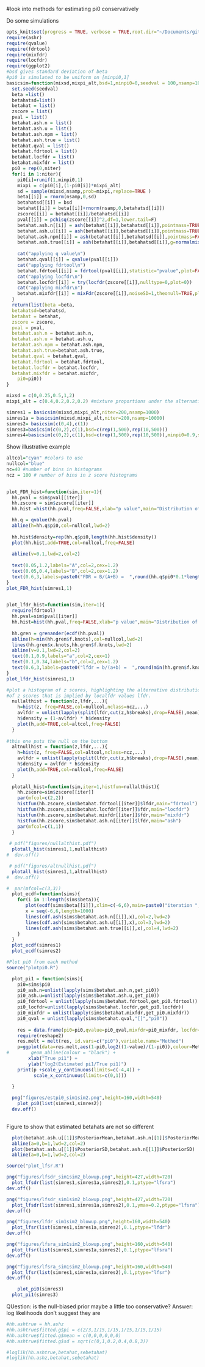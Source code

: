 #look into methods for estimating pi0 conservatively

Do some simulations

```r
opts_knit$set(progress = TRUE, verbose = TRUE,root.dir="~/Documents/git/ash/paper/Rcode")
require(ashr)
require(qvalue)
require(fdrtool)
require(mixfdr)
require(locfdr)
require(ggplot2)
#bsd gives standard deviation of beta
#pi0 is simulated to be uniform on [minpi0,1]
basicsim=function(mixsd,mixpi_alt,bsd=1,minpi0=0,seedval = 100,nsamp=1000,niter=50){  
  set.seed(seedval)  
  beta =list()
  betahatsd=list()
  betahat = list()
  zscore = list()
  pval = list()
  betahat.ash.n = list()
  betahat.ash.u = list()
  betahat.ash.npm = list()
  betahat.ash.true = list()
  betahat.qval = list()
  betahat.fdrtool = list()
  betahat.locfdr = list()
  betahat.mixfdr = list()
  pi0 = rep(0,niter)
  for(i in 1:niter){
    pi0[i]=runif(1,minpi0,1)
    mixpi = c(pi0[i],(1-pi0[i])*mixpi_alt)
    sd = sample(mixsd,nsamp,prob=mixpi,replace=TRUE )
    beta[[i]] = rnorm(nsamp,0,sd)
    betahatsd[[i]] = bsd
    betahat[[i]] = beta[[i]]+rnorm(nsamp,0,betahatsd[[i]])
    zscore[[i]] = betahat[[i]]/betahatsd[[i]]
    pval[[i]] = pchisq(zscore[[i]]^2,df=1,lower.tail=F)
    betahat.ash.n[[i]] = ash(betahat[[i]],betahatsd[[i]],pointmass=TRUE,prior="nullbiased",gridmult=2)
    betahat.ash.u[[i]] = ash(betahat[[i]],betahatsd[[i]],pointmass=TRUE,prior="uniform",gridmult=2)
    betahat.ash.npm[[i]] = ash(betahat[[i]],betahatsd[[i]],pointmass=FALSE,prior="uniform",gridmult=2)
    betahat.ash.true[[i]] = ash(betahat[[i]],betahatsd[[i]],g=normalmix(mixpi,rep(0,length(mixpi)),mixsd))
    
    cat("applying q value\n")
    betahat.qval[[i]] = qvalue(pval[[i]])
    cat("applying fdrtool\n")
    betahat.fdrtool[[i]] = fdrtool(pval[[i]],statistic="pvalue",plot=FALSE)
    cat("applying locfdr\n")
    betahat.locfdr[[i]] = try(locfdr(zscore[[i]],nulltype=0,plot=0))
    cat("applying mixfdr\n")
    betahat.mixfdr[[i]] = mixFdr(zscore[[i]],noiseSD=1,theonull=TRUE,plot=FALSE)
  }
  return(list(beta =beta,
  betahatsd=betahatsd,
  betahat = betahat,
  zscore = zscore,
  pval = pval,
  betahat.ash.n = betahat.ash.n,
  betahat.ash.u = betahat.ash.u,
  betahat.ash.npm = betahat.ash.npm,
  betahat.ash.true=betahat.ash.true,
  betahat.qval = betahat.qval,
  betahat.fdrtool = betahat.fdrtool,
  betahat.locfdr = betahat.locfdr,
  betahat.mixfdr = betahat.mixfdr,
    pi0=pi0))
}    
```

```r
mixsd = c(0,0.25,0.5,1,2)
mixpi_alt = c(0.4,0.2,0.2,0.2) #mixture proportions under the alternative

simres1 = basicsim(mixsd,mixpi_alt,niter=200,nsamp=1000)
simres1a = basicsim(mixsd,mixpi_alt,niter=200,nsamp=10000)
simres2= basicsim(c(0,4),c(1))
simres3=basicsim(c(0,2),c(1),bsd=c(rep(1,500),rep(10,500)))
simres4=basicsim(c(0,2),c(1),bsd=c(rep(1,500),rep(10,500)),minpi0=0.9,seed=200)
```

Show illustrative example
```r
altcol="cyan" #colors to use
nullcol="blue" 
nc=40 #number of bins in histograms
ncz = 100 # number of bins in z score histograms
  

plot_FDR_hist=function(sim,iter=1){
  hh.pval = sim$pval[[iter]]
  hh.zscore = sim$zscore[[iter]]
  hh.hist =hist(hh.pval,freq=FALSE,xlab="p value",main="Distribution of p values",nclass=nc,col=altcol)

  hh.q = qvalue(hh.pval)
  abline(h=hh.q$pi0,col=nullcol,lwd=2)
  
  hh.hist$density=rep(hh.q$pi0,length(hh.hist$density))  
  plot(hh.hist,add=TRUE,col=nullcol,freq=FALSE)
  
  abline(v=0.1,lwd=2,col=2)
  
  text(0.05,1.2,labels="A",col=2,cex=1.2)  
  text(0.05,0.4,labels="B",col=2,cex=1.2)  
  text(0.6,3,labels=paste0("FDR = B/(A+B) =  ",round(hh.q$pi0*0.1*length(hh.pval)/sum(hh.pval<0.1),2)),cex=1.2)
}
plot_FDR_hist(simres1,1)
  
```

```r
plot_lfdr_hist=function(sim,iter=1){
  require(fdrtool)
  hh.pval=sim$pval[[iter]]
  hh.hist=hist(hh.pval,freq=FALSE,xlab="p value",main="Distribution of p values",nclass=nc,col=altcol)
  
  hh.gren = grenander(ecdf(hh.pval))
  abline(h=min(hh.gren$f.knots),col=nullcol,lwd=2)  
  lines(hh.gren$x.knots,hh.gren$f.knots,lwd=2)
  abline(v=0.1,lwd=2,col=2)
  text(0.1,0.9,labels="a",col=2,cex=1)  
  text(0.1,0.34,labels="b",col=2,cex=1.2)  
  text(0.6,3,labels=paste0("lfdr = b/(a+b) =  ",round(min(hh.gren$f.knots)/approx(hh.gren$x.knots,hh.gren$f.knots,0.1)$y,2)),cex=1.2)
}
plot_lfdr_hist(simres1,1)
```


```r
#plot a histogram of z scores, highlighting the alternative distribution
#of z scores that is implied by localfdr values lfdr.
  nullalthist = function(z,lfdr,...){
    h=hist(z, freq=FALSE,col=nullcol,nclass=ncz,...)
    avlfdr = unlist(lapply(split(lfdr,cut(z,h$breaks),drop=FALSE),mean))
    h$density = (1-avlfdr) * h$density
    plot(h,add=TRUE,col=altcol,freq=FALSE)
  }
  
#this one puts the null on the bottom
  altnullhist = function(z,lfdr,...){
    h=hist(z, freq=FALSE,col=altcol,nclass=ncz,...)
    avlfdr = unlist(lapply(split(lfdr,cut(z,h$breaks),drop=FALSE),mean))
    h$density = avlfdr * h$density
    plot(h,add=TRUE,col=nullcol,freq=FALSE)
  }
  
  plotall_hist=function(sim,iter=1,histfun=nullalthist){
    hh.zscore=sim$zscore[[iter]]    
    par(mfcol=c(2,2))
    histfun(hh.zscore,sim$betahat.fdrtool[[iter]]$lfdr,main="fdrtool")  
    histfun(hh.zscore,sim$betahat.locfdr[[iter]]$fdr,main="locfdr")
    histfun(hh.zscore,sim$betahat.mixfdr[[iter]]$fdr,main="mixfdr")
    histfun(hh.zscore,sim$betahat.ash.n[[iter]]$lfdr,main="ash")
    par(mfcol=c(1,1))
  }
  
 # pdf("figures/nullalthist.pdf")
  plotall_hist(simres1,1,nullalthist)
#  dev.off() 

 # pdf("figures/altnullhist.pdf")
  plotall_hist(simres1,1,altnullhist)
#  dev.off()

```


```r
#  par(mfcol=c(3,3))
  plot_ecdf=function(sims){
    for(i in 1:length(sims$beta)){
       plot(ecdf(sims$beta[[i]]),xlim=c(-6,6),main=paste0("iteration ",i))
       x = seq(-6,6,length=1000)
       lines(cdf.ash(sims$betahat.ash.n[[i]],x),col=2,lwd=2)
       lines(cdf.ash(sims$betahat.ash.u[[i]],x),col=3,lwd=2)
       lines(cdf.ash(sims$betahat.ash.true[[i]],x),col=4,lwd=2)
    }
  }
  plot_ecdf(simres1)
  plot_ecdf(simres2)
```

```r
#Plot pi0 from each method
source("plotpi0.R")

  plot_pi1 = function(sims){
    pi0=sims$pi0  
    pi0_ash.n=unlist(lapply(sims$betahat.ash.n,get_pi0))
    pi0_ash.u=unlist(lapply(sims$betahat.ash.u,get_pi0)) 
    pi0_fdrtool = unlist(lapply(sims$betahat.fdrtool,get_pi0.fdrtool))
    pi0_locfdr=unlist(lapply(sims$betahat.locfdr,get_pi0.locfdr))
    pi0_mixfdr = unlist(lapply(sims$betahat.mixfdr,get_pi0.mixfdr))
    pi0_qval = unlist(lapply(sims$betahat.qval,"[[","pi0"))
    
    res = data.frame(pi0=pi0,qvalue=pi0_qval,mixfdr=pi0_mixfdr, locfdr=pi0_locfdr, fdrtool=pi0_fdrtool,ash.nullbiased=pi0_ash.n,ash.uniform=pi0_ash.u)
    require(reshape2)
    res.melt = melt(res, id.vars=c("pi0"),variable.name="Method")
    p=ggplot(data=res.melt,aes(1-pi0,log2((1-value)/(1-pi0)),colour=Method)) +geom_point(shape=16) +
#        geom_abline(colour = "black") +
        xlab("True pi1") +
        ylab("log2(Estimated pi1/True pi1)")
    print(p +scale_y_continuous(limits=c(-4,4)) +
          scale_x_continuous(limits=c(0,1)))
    
  }

  png("figures/estpi0_sim1sim2.png",height=160,width=540)
    plot_pi0(list(simres1,simres2))
  dev.off()
 
```

Figure to show that estimated betahats are not so different
```r
  plot(betahat.ash.u[[1]]$PosteriorMean,betahat.ash.n[[1]]$PosteriorMean)
  abline(a=0,b=1,lwd=2,col=2)
  plot(betahat.ash.u[[1]]$PosteriorSD,betahat.ash.n[[1]]$PosteriorSD)
  abline(a=0,b=1,lwd=2,col=2)
```

```r
source("plot_lfsr.R")
```

```r
png("figures/lfsdr_sim1sim2_blowup.png",height=427,width=720)
  plot_lfsdr(list(simres1,simres1a,simres2),0.1,ptype="lfsra")
dev.off()
```

```r
png("figures/lfsdr_sim1sim2_blowup.png",height=427,width=720)
  plot_lfsdr(list(simres1,simres1a,simres2),0.1,ymax=0.2,ptype="lfsra")
dev.off()
```


```r
png("figures/lfdr_sim1sim2_blowup.png",height=160,width=540)
  plot_lfsr(list(simres1,simres1a,simres2),0.1,ptype="lfdr")
dev.off()
```

```r
png("figures/lfsra_sim1sim2_blowup.png",height=160,width=540)
  plot_lfsr(list(simres1,simres1a,simres2),0.1,ptype="lfsra")
dev.off()
```

```r
png("figures/lfsra_sim1sim2_blowup.png",height=160,width=540)
  plot_lfsr(list(simres1,simres1a,simres2),0.1,ptype="lfsr")
dev.off()
```



```r
    plot_pi0(simres3)
  plot_pi1(simres3)
```



QUestion: is the null-biased prior maybe a little too conservative?
Answer: log likelihoods don't suggest they are


```r
#hh.ashtrue = hh.ashz
#hh.ashtrue$fitted.g$pi = c(2/3,1/15,1/15,1/15,1/15,1/15)
#hh.ashtrue$fitted.g$mean = c(0,0,0,0,0,0)
#hh.ashtrue$fitted.g$sd = sqrt(c(0,1,0.2,0.4,0.8,3))

#loglik(hh.ashtrue,betahat,sebetahat)
#loglik(hh.ashz,betahat,sebetahat)
```

